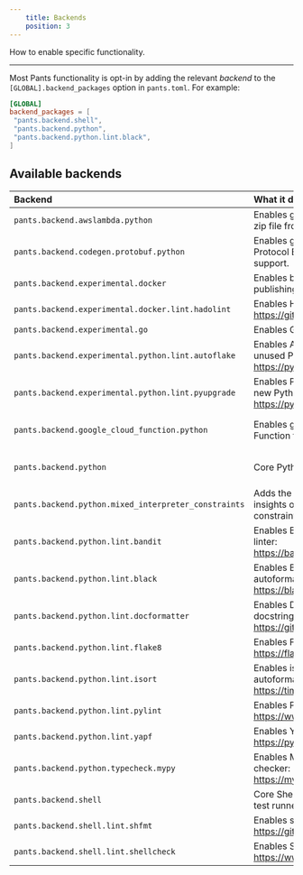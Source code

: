 ```yaml
---
    title: Backends
    position: 3
---
```


How to enable specific functionality.

---

Most Pants functionality is opt-in by adding the relevant _backend_ to the `[GLOBAL].backend_packages` option in `pants.toml`. For example:

```toml title="pants.toml"
[GLOBAL]
backend_packages = [
 "pants.backend.shell",
 "pants.backend.python",
 "pants.backend.python.lint.black",
]
```

## Available backends

| Backend                                              | What it does                                                                                     | Docs                                                                             |
| :--------------------------------------------------- | :----------------------------------------------------------------------------------------------- | :------------------------------------------------------------------------------- |
| `pants.backend.awslambda.python`                     | Enables generating an AWS Lambda zip file from Python code.                                      | [AWS Lambda](../../python/integrations/aws-lambda.mdx)                           |
| `pants.backend.codegen.protobuf.python`              | Enables generating Python from Protocol Buffers. Includes gRPC support.                          | [Protobuf and gRPC](../../python/integrations/protobuf-and-grpc.mdx)             |
| `pants.backend.experimental.docker`                  | Enables building, running, and publishing Docker images.                                         | [Docker overview](../../docker/overview.mdx)                                     |
| `pants.backend.experimental.docker.lint.hadolint`    | Enables Hadolint, a Docker linter: https://github.com/hadolint/hadolint                          | [Docker overview](../../docker/overview.mdx)                                     |
| `pants.backend.experimental.go`                      | Enables Go support.                                                                              | [Go overview](../../go/overview.mdx)                                             |
| `pants.backend.experimental.python.lint.autoflake`   | Enables Autoflake, which removes unused Python imports: https://pypi.org/project/autoflake/      | [Linters and formatters](../../python/overview/linters-and-formatters.mdx)       |
| `pants.backend.experimental.python.lint.pyupgrade`   | Enables Pyupgrade, which upgrades to new Python syntax: https://pypi.org/project/pyupgrade/      | [Linters and formatters](../../python/overview/linters-and-formatters.mdx)       |
| `pants.backend.google_cloud_function.python`         | Enables generating a Google Cloud Function from Python code.                                     | [Google Cloud Function](../../python/integrations/google-cloud-functions.mdx)    |
| `pants.backend.python`                               | Core Python support.                                                                             | [Enabling Python support](../../python/overview/enabling-python-support.mdx)     |
| `pants.backend.python.mixed_interpreter_constraints` | Adds the `py-constraints` goal for insights on Python interpreter constraints.                   | [Interpreter compatibility](../../python/overview/interpreter-compatibility.mdx) |
| `pants.backend.python.lint.bandit`                   | Enables Bandit, the Python security linter: https://bandit.readthedocs.io/en/latest/.            | [Linters and formatters](../../python/overview/linters-and-formatters.mdx)       |
| `pants.backend.python.lint.black`                    | Enables Black, the Python autoformatter: https://black.readthedocs.io/en/stable/.                | [Linters and formatters](../../python/overview/linters-and-formatters.mdx)       |
| `pants.backend.python.lint.docformatter`             | Enables Docformatter, the Python docstring autoformatter: https://github.com/myint/docformatter. | [Linters and formatters](../../python/overview/linters-and-formatters.mdx)       |
| `pants.backend.python.lint.flake8`                   | Enables Flake8, the Python linter: https://flake8.pycqa.org/en/latest/.                          | [Linters and formatters](../../python/overview/linters-and-formatters.mdx)       |
| `pants.backend.python.lint.isort`                    | Enables isort, the Python import autoformatter: https://timothycrosley.github.io/isort/.         | [Linters and formatters](../../python/overview/linters-and-formatters.mdx)       |
| `pants.backend.python.lint.pylint`                   | Enables Pylint, the Python linter: https://www.pylint.org                                        | [Linters and formatters](../../python/overview/linters-and-formatters.mdx)       |
| `pants.backend.python.lint.yapf`                     | Enables Yapf, the Python formatter: https://pypi.org/project/yapf/                               | [Linters and formatters](../../python/overview/linters-and-formatters.mdx)       |
| `pants.backend.python.typecheck.mypy`                | Enables MyPy, the Python type checker: https://mypy.readthedocs.io/en/stable/.                   | [check](../../python/goals/check.mdx)                                            |
| `pants.backend.shell`                                | Core Shell support, including shUnit2 test runner.                                               | [Shell overview](../../shell/overview.mdx)                                       |
| `pants.backend.shell.lint.shfmt`                     | Enables shfmt, a Shell autoformatter: https://github.com/mvdan/sh.                               | [Shell overview](../../shell/overview.mdx)                                       |
| `pants.backend.shell.lint.shellcheck`                | Enables Shellcheck, a Shell linter: https://www.shellcheck.net/.                                 | [Shell overview](../../shell/overview.mdx)                                       |

